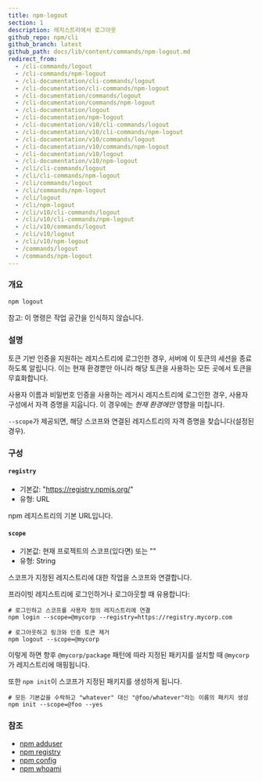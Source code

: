 ```yaml
---
title: npm-logout
section: 1
description: 레지스트리에서 로그아웃
github_repo: npm/cli
github_branch: latest
github_path: docs/lib/content/commands/npm-logout.md
redirect_from:
  - /cli-commands/logout
  - /cli-commands/npm-logout
  - /cli-documentation/cli-commands/logout
  - /cli-documentation/cli-commands/npm-logout
  - /cli-documentation/commands/logout
  - /cli-documentation/commands/npm-logout
  - /cli-documentation/logout
  - /cli-documentation/npm-logout
  - /cli-documentation/v10/cli-commands/logout
  - /cli-documentation/v10/cli-commands/npm-logout
  - /cli-documentation/v10/commands/logout
  - /cli-documentation/v10/commands/npm-logout
  - /cli-documentation/v10/logout
  - /cli-documentation/v10/npm-logout
  - /cli/cli-commands/logout
  - /cli/cli-commands/npm-logout
  - /cli/commands/logout
  - /cli/commands/npm-logout
  - /cli/logout
  - /cli/npm-logout
  - /cli/v10/cli-commands/logout
  - /cli/v10/cli-commands/npm-logout
  - /cli/v10/commands/logout
  - /cli/v10/logout
  - /cli/v10/npm-logout
  - /commands/logout
  - /commands/npm-logout
---
```


### 개요

```bash
npm logout
```

참고: 이 명령은 작업 공간을 인식하지 않습니다.

### 설명

토큰 기반 인증을 지원하는 레지스트리에 로그인한 경우, 서버에 이 토큰의 세션을 종료하도록 알립니다. 이는 현재 환경뿐만 아니라 해당 토큰을 사용하는 모든 곳에서 토큰을 무효화합니다.

사용자 이름과 비밀번호 인증을 사용하는 레거시 레지스트리에 로그인한 경우, 사용자 구성에서 자격 증명을 지웁니다. 이 경우에는 _현재 환경에만_ 영향을 미칩니다.

`--scope`가 제공되면, 해당 스코프와 연결된 레지스트리의 자격 증명을 찾습니다(설정된 경우).

### 구성

#### `registry`

- 기본값: "https://registry.npmjs.org/"
- 유형: URL

npm 레지스트리의 기본 URL입니다.

#### `scope`

- 기본값: 현재 프로젝트의 스코프(있다면) 또는 ""
- 유형: String

스코프가 지정된 레지스트리에 대한 작업을 스코프와 연결합니다.

프라이빗 레지스트리에 로그인하거나 로그아웃할 때 유용합니다:

```
# 로그인하고 스코프를 사용자 정의 레지스트리에 연결
npm login --scope=@mycorp --registry=https://registry.mycorp.com

# 로그아웃하고 링크와 인증 토큰 제거
npm logout --scope=@mycorp
```

이렇게 하면 향후 `@mycorp/package` 패턴에 따라 지정된 패키지를 설치할 때 `@mycorp`가 레지스트리에 매핑됩니다.

또한 `npm init`이 스코프가 지정된 패키지를 생성하게 됩니다.

```
# 모든 기본값을 수락하고 "whatever" 대신 "@foo/whatever"라는 이름의 패키지 생성
npm init --scope=@foo --yes
```

### 참조

- [npm adduser](/cli/v10/commands/npm-adduser)
- [npm registry](/cli/v10/using-npm/registry)
- [npm config](/cli/v10/commands/npm-config)
- [npm whoami](/cli/v10/commands/npm-whoami)
